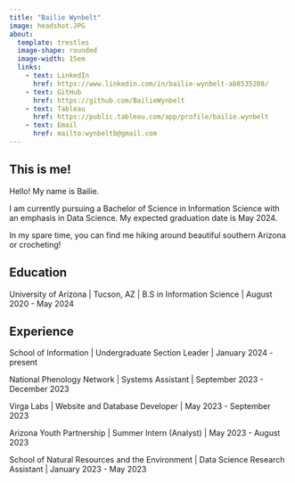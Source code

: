 ```yaml
---
title: "Bailie Wynbelt"
image: headshot.JPG
about: 
  template: trestles
  image-shape: rounded
  image-width: 15em
  links:
    - text: LinkedIn
      href: https://www.linkedin.com/in/bailie-wynbelt-ab8535208/
    - text: GitHub
      href: https://github.com/BailieWynbelt
    - text: Tableau
      href: https://public.tableau.com/app/profile/bailie.wynbelt
    - text: Email
      href: mailto:wynbeltb@gmail.com
---
```


## This is me!

Hello! My name is Bailie.

I am currently pursuing a Bachelor of Science in Information Science with an emphasis in Data Science. My expected graduation date is May 2024.

In my spare time, you can find me hiking around beautiful southern Arizona or crocheting!

## Education

University of Arizona \| Tucson, AZ \| B.S in Information Science \| August 2020 - May 2024

## Experience

School of Information \| Undergraduate Section Leader \| January 2024 - present

National Phenology Network \| Systems Assistant \| September 2023 - December 2023

Virga Labs \| Website and Database Developer \| May 2023 - September 2023

Arizona Youth Partnership \| Summer Intern (Analyst) \| May 2023 - August 2023

School of Natural Resources and the Environment \| Data Science Research Assistant \| January 2023 - May 2023

```r

```
